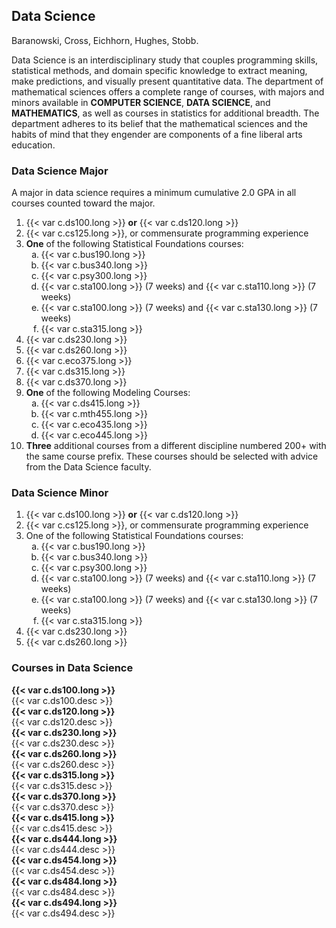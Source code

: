 ## Data Science {#sec-data-science}
Baranowski, Cross, Eichhorn, Hughes, Stobb.

Data Science is an interdisciplinary study that couples programming skills, statistical methods, and domain specific knowledge to extract meaning, make predictions, and visually present quantitative data. The department of mathematical sciences offers a complete range of courses, with majors and minors available in **COMPUTER SCIENCE**, **DATA SCIENCE**, and **MATHEMATICS**, as well as courses in statistics for additional breadth. The department adheres to its belief that the mathematical sciences and the habits of mind that they engender are components of a fine liberal arts education.

### Data Science Major 
A major in data science requires a minimum cumulative 2.0 GPA in all courses counted toward the major.

1. {{< var c.ds100.long >}} **or** {{< var c.ds120.long >}}  
2. {{< var c.cs125.long >}}, or commensurate programming experience  
3. **One** of the following Statistical Foundations courses:  
    a. {{< var c.bus190.long >}}  
    b. {{< var c.bus340.long >}}  
    c. {{< var c.psy300.long >}}  
    d. {{< var c.sta100.long >}} (7 weeks) and {{< var c.sta110.long >}} (7 weeks)  
    e. {{< var c.sta100.long >}} (7 weeks) and {{< var c.sta130.long >}} (7 weeks)  
    f. {{< var c.sta315.long >}}  
4. {{< var c.ds230.long >}}
5. {{< var c.ds260.long >}}
6. {{< var c.eco375.long >}}
7. {{< var c.ds315.long >}}
8. {{< var c.ds370.long >}}
9. **One** of the following Modeling Courses:
    a. {{< var c.ds415.long >}}  
    b. {{< var c.mth455.long >}}  
    c. {{< var c.eco435.long >}}
    d. {{< var c.eco445.long >}}
10.	**Three** additional courses from a different discipline numbered 200+ with the same course prefix. These courses should be selected with advice from the Data Science faculty. 

### Data Science Minor 

1. {{< var c.ds100.long >}} **or** {{< var c.ds120.long >}}  
2. {{< var c.cs125.long >}}, or commensurate programming experience  
3. One of the following Statistical Foundations courses:  
    a. {{< var c.bus190.long >}}  
    b. {{< var c.bus340.long >}}  
    c. {{< var c.psy300.long >}}  
    d. {{< var c.sta100.long >}} (7 weeks) and {{< var c.sta110.long >}} (7 weeks)  
    e. {{< var c.sta100.long >}} (7 weeks) and {{< var c.sta130.long >}} (7 weeks)  
    f. {{< var c.sta315.long >}}  
4. {{< var c.ds230.long >}}
5. {{< var c.ds260.long >}}


### Courses in Data Science

 **{{< var c.ds100.long >}}**   
  {{< var c.ds100.desc >}}   
 **{{< var c.ds120.long >}}**   
  {{< var c.ds120.desc >}}   
 **{{< var c.ds230.long >}}**   
  {{< var c.ds230.desc >}}   
 **{{< var c.ds260.long >}}**   
  {{< var c.ds260.desc >}}   
 **{{< var c.ds315.long >}}**  
  {{< var c.ds315.desc >}}  
 **{{< var c.ds370.long >}}**  
  {{< var c.ds370.desc >}}  
 **{{< var c.ds415.long >}}**  
  {{< var c.ds415.desc >}}  
 **{{< var c.ds444.long >}}**  
  {{< var c.ds444.desc >}}  
 **{{< var c.ds454.long >}}**  
  {{< var c.ds454.desc >}}  
 **{{< var c.ds484.long >}}**  
  {{< var c.ds484.desc >}}  
 **{{< var c.ds494.long >}}**  
  {{< var c.ds494.desc >}}  
